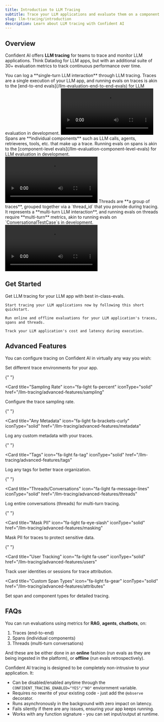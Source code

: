 ```yaml
---
title: Introduction to LLM Tracing
subtitle: Trace your LLM applications and evaluate them on a component level.
slug: llm-tracing/introduction
description: Learn about LLM tracing with Confident AI
---
```


## Overview

Confident AI offers **LLM tracing** for teams to trace and monitor LLM applications. Think Datadog for LLM apps, but with an additional suite of 30+ evaluation metrics to track continuous performance over time.

<Tabs>
  <Tab title="Traces">
    You can log a **single-turn LLM interaction** through LLM tracing. Traces
    are a single execution of your LLM app, and running evals on traces is akin
    to the [end-to-end evals](/llm-evaluation-end-to-end-evals) for LLM
    evaluation in development.
    <Frame caption="LLM Tracing: Traces with Evals">
      <video
        src="https://confident-docs.s3.us-east-1.amazonaws.com/llm-tracing:traces.mp4"
        controls
      />
    </Frame>
  </Tab>
  <Tab title="Spans">
    Spans are **individual components** such as LLM calls, agents, retrieveres,
    tools, etc. that make up a trace. Running evals on spans is akin to the
    [component-level evals](/llm-evaluation-component-level-evals) for LLM
    evaluation in development.
    <Frame caption="LLM Tracing: Spans with Evals">
      <video
        src="https://confident-docs.s3.us-east-1.amazonaws.com/llm-tracing:spans.mp4"
        controls
      />
    </Frame>
  </Tab>
  <Tab title="Threads">
    Threads are **a group of traces**, grouped together via a `thread_id` that
    you provide during tracing. It represents a **multi-turn LLM interaction**,
    and running evals on threads require **multi-turn** metrics, akin to running
    evals on `ConversationalTestCase`s in development.
    <Frame caption="LLM Tracing: Threads with Evals">
      <video
        src="https://confident-docs.s3.us-east-1.amazonaws.com/llm-tracing:threads.mp4"
        controls
      />
    </Frame>
  </Tab>
</Tabs>

## Get Started

Get LLM tracing for your LLM app with best in-class-evals.

<CardGroup cols={3}>
  <Card
    title="5 Min Quickstart"
    icon="fa-light fa-bolt"
    iconType="solid"
    href="/llm-tracing/quickstart"
  >
    <div className='absolute top-4 right-4'>
      <Icon icon="arrow-up-right-from-square" />
    </div>

    Start tracing your LLM applications now by following this short quickstart.

  </Card>
  <Card
    title="Online & Offline Evals"
    icon="fa-light fa-toggle-on"
    iconType="solid"
    href="/llm-tracing/evaluations"
  >
    <div className='absolute top-4 right-4'>
      <Icon icon="arrow-up-right-from-square" />
    </div>

    Run online and offline evaluations for your LLM application's traces, spans and threads.

  </Card>
  <Card
    title="Latency and Cost Tracking"
    icon="fa-light fa-stopwatch"
    iconType="solid"
    href="/llm-tracing/latency-cost-tracking"
  >
    <div className='absolute top-4 right-4'>
      <Icon icon="arrow-up-right-from-square" />
    </div>

    Track your LLM application's cost and latency during execution.

  </Card>
</CardGroup>

## Advanced Features

You can configure tracing on Confident AI in virtually any way you wish:

<CardGroup cols={2}>
  <Card
    title="Trace Environments"
    icon="fa-light fa-globe"
    iconType="solid"
    href="/llm-tracing/advanced-features/environment"
  >
    <div className='absolute top-4 right-4'>
      <Icon icon="arrow-up-right-from-square" />
    </div>
    Set different trace environments for your app.
  </Card>

{" "}

<Card
  title="Sampling Rate"
  icon="fa-light fa-percent"
  iconType="solid"
  href="/llm-tracing/advanced-features/sampling"
>
  <div className="absolute top-4 right-4">
    <Icon icon="arrow-up-right-from-square" />
  </div>
  Configure the trace sampling rate.
</Card>

{" "}

<Card
  title="Any Metadata"
  icon="fa-light fa-brackets-curly"
  iconType="solid"
  href="/llm-tracing/advanced-features/metadata"
>
  <div className="absolute top-4 right-4">
    <Icon icon="arrow-up-right-from-square" />
  </div>
  Log any custom metadata with your traces.
</Card>

{" "}

<Card
  title="Tags"
  icon="fa-light fa-tag"
  iconType="solid"
  href="/llm-tracing/advanced-features/tags"
>
  <div className="absolute top-4 right-4">
    <Icon icon="arrow-up-right-from-square" />
  </div>
  Log any tags for better trace organization.
</Card>

{" "}

<Card
  title="Threads/Conversations"
  icon="fa-light fa-message-lines"
  iconType="solid"
  href="/llm-tracing/advanced-features/threads"
>
  <div className="absolute top-4 right-4">
    <Icon icon="arrow-up-right-from-square" />
  </div>
  Log entire conversations (threads) for multi-turn tracing.
</Card>

{" "}

<Card
  title="Mask PII"
  icon="fa-light fa-eye-slash"
  iconType="solid"
  href="/llm-tracing/advanced-features/masking"
>
  <div className="absolute top-4 right-4">
    <Icon icon="arrow-up-right-from-square" />
  </div>
  Mask PII for traces to protect sensitive data.
</Card>

{" "}

<Card
  title="User Tracking"
  icon="fa-light fa-user"
  iconType="solid"
  href="/llm-tracing/advanced-features/users"
>
  <div className="absolute top-4 right-4">
    <Icon icon="arrow-up-right-from-square" />
  </div>
  Track user identities or sessions for trace attribution.
</Card>

<Card
  title="Custom Span Types"
  icon="fa-light fa-gear"
  iconType="solid"
  href="/llm-tracing/advanced-features/attributes"
>
  <div className='absolute top-4 right-4'>
    <Icon icon="arrow-up-right-from-square" />
  </div>
  Set span and component types for detailed tracing.
</Card>
</CardGroup>

## FAQs

<AccordionGroup>
<Accordion title="What evals are offered by Confident AI LLM tracing?">

You can run evaluations using metrics for **RAG**, **agents**, **chatbots**, on:

1. Traces (end-to-end)
2. Spans (individual components)
3. Threads (multi-turn conversations)

And these are be either done in an **online** fashion (run evals as they are being ingested in the platform), or **offline** (run evals retrospectively).

</Accordion>
<Accordion title="How will tracing affect my app?">

Confident AI tracing is designed to be completely non-intrusive to your application. It:

- Can be disabled/enabled anytime through the `CONFIDENT_TRACING_ENABLED="YES"/"NO"` enviornment variable.
- Requires no rewrite of your existing code - just add the `@observe` decorator.
- Runs asynchronously in the background with zero impact on latency.
- Fails silently if there are any issues, ensuring your app keeps running.
- Works with any function signature - you can set input/output at runtime.

</Accordion>
</AccordionGroup>
